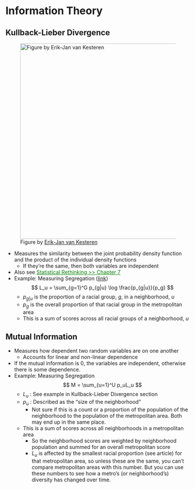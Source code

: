 # Information Theory {#sec-infothy .unnumbered}

## Kullback-Lieber Divergence {#sec-infothy-kldiv .unnumbered}

![Figure by [Erik-Jan van Kesteren](https://fosstodon.org/@erikjan/112060706222505067)](_resources/Information_Theory.resources/kl-calculation-1.png){.lightbox fig-align="left" width="532"}

-   Measures the similarity between the joint probability density function and the product of the individual density functions
    -   If they're the same, then both variables are independent
-   Also see [Statistical Rethinking \>\> Chapter 7](https://ercbk.github.io/Statistical-Rethinking-Notebook/qmd/chapter-7.html){style="color: green"}
-   [Example]{.ribbon-highlight}: Measuring Segregation ([link](https://elbersb.de/public/posts/segregation-increase/))\
    $$
    L_u = \sum_{g=1}^G p_{g|u} \log \frac{p_{g|u}}{p_g}
    $$
    -   $p_{g|u}$ is the proportion of a racial group, $g$, in a neighborhood, $u$
    -   $p_g$ is the overall proportion of that racial group in the metropolitan area
    -   This is a sum of scores across all racial groups of a neighborhood, $u$

## Mutual Information {#sec-infothy-mi .unnumbered}

-   Measures how dependent two random variables are on one another
    -   Accounts for linear and non-linear dependence
-   If the mutual information is 0, the variables are independent, otherwise there is some dependence.
-   [Example]{.ribbon-highlight}: Measuring Segregation\
    $$
    M = \sum_{u=1}^U p_uL_u 
    $$
    -   $L_u$ : See example in Kullback-Lieber Divergence section
    -   $p_u$ : Described as the "size of the neighborhood"
        -   Not sure if this is a count or a proportion of the population of the neighborhood to the population of the metropolitan area. Both may end up in the same place.
    -   This is a sum of scores across all neighborhoods in a metropolitan area
        -   So the neighborhood scores are weighted by neighborhood population and summed for an overall metropolitan score
        -   $L_u$ is affected by the smallest racial proportion (see article) for that metropolitan area, so unless these are the same, you can't compare metropolitan areas with this number. But you can use these numbers to see how a metro's (or neighborhood's) diversity has changed over time.
